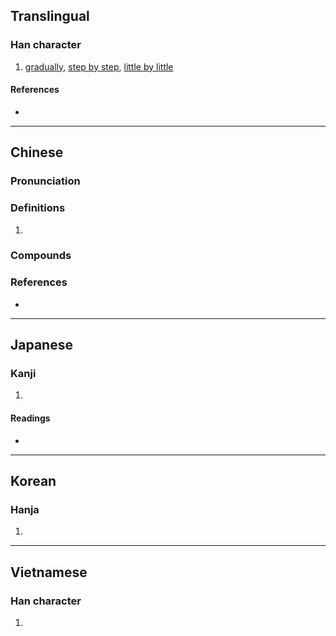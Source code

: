 {{character info}}
==Translingual==

===Han character===
{{Han char|rn=40|rad=宀|as=10|sn=13|four=30147|canj=JESE|ids=⿱宀浸}}

# [[gradually]], [[step by step]], [[little by little]]

====References====
* {{Han ref|kx=0289.230|dkj=07253|hdz=20946.080|uh=5BD6|ud=23510|bh=DD48|bd=56648}}

----

==Chinese==
{{zh-forms}}

===Pronunciation===
{{zh-pron
|m=jìn
|c=zam3
|cat=
}}

===Definitions===
{{zh-hanzi}}

# {{rfdef|zh}}

===Compounds===
{{zh-der|寖明寖昌|寖微寖滅}}

===References===
* {{R:twedu|B00751}}

----

==Japanese==

===Kanji===
{{ja-kanji|grade=|rs=宀10}}

# {{rfdef|ja|sort=宀10}}

====Readings====
* {{ja-readings|on=[[しん]] (shin)|kun=[[ひたす]] (hitasu), [[そそぐ]] (sosogu), [[つむ]] (tsumu), [[つもる]] (tsumoru)}}

----

==Korean==

===Hanja===
{{ko-hanja|hangeul=침|rv=chim|mr=ch'im}}

# {{rfdef|ko|sort=宀10}}

----

==Vietnamese==

===Han character===
{{vi-hantu|tẩm|}}

# {{rfdef|vi}}

{{cln|vi|Han tu}}
